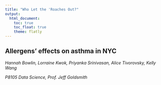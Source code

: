 ```yaml
---
title: "Who Let the 'Roaches Out?"
output: 
  html_document:
    toc: true
    toc_float: true
    theme: flatly
---
```


## Allergens' effects on asthma in NYC

_Hannah Bowlin, Lorraine Kwok, Priyanka Srinivasan, Alice Tivorovsky, Kelly Wang_

_P8105 Data Science, Prof. Jeff Goldsmith_




